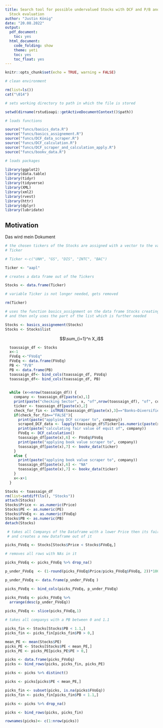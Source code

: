 ---
title: Search tool for possible undervalued Stocks with DCF and P/B and subsequent
  Stock evaluation
author: "Justin König"
date: "20.08.2022"
output:
  pdf_document:
    toc: yes
  html_document:
    code_folding: show
    theme: yeti
    toc: yes
    toc_float: yes
---

```{r setup, include=FALSE}
knitr::opts_chunk$set(echo = TRUE, warning = FALSE)

# clean environment

rm(list=ls())
cat("\014")

# sets working directory to path in which the file is stored

setwd(dirname(rstudioapi::getActiveDocumentContext()$path))

# loads functions

source("funcs/basics_data.R")
source("funcs/basics_assignement.R")
source("funcs/DCF_data_scraper.R")
source("funcs/DCF_calculation.R")
source("funcs/DCF_scraper_and_calculation_apply.R")
source("funcs/bookv_data.R")
```

```{r packages, include = FALSE}

# loads packages

library(ggplot2)
library(data.table)
library(tidyr)
library(tidyverse)
library(XML)
library(xml2)
library(rvest)
library(httr)
library(dplyr)
library(lubridate)
```

## Motivation
Das wird mein Dokument


```{r Stocks}

# the chosen tickers of the Stocks are assigned with a vector to the variable 
# Ticker

# Ticker <-c("UNH", "GS", "DIS", "INTC", "BAC")

Ticker <- "aapl"

# creates a data frame out of the Tickers

Stocks <- data.frame(Ticker)

# variable Ticker is not longer needed, gets removed

rm(Ticker)

# uses the function basics_assignment on the data frame Stocks creating a list
# and then only uses the part of the list which is further needed

Stocks <- basics_assignement(Stocks)
Stocks <- Stocks$list
```
$$\sum_{i=1}^n X_i$$
```{r Scraper and Calculation on List, results='hide'}
  toassaign_df <- Stocks
  x<-1
  FVoEq <-"FVoEq"
  FVoEq <- data.frame(FVoEq)
  PB <- "P/B"
  PB <- data.frame(PB)
  toassaign_df<- bind_cols(toassaign_df, FVoEq)
  toassaign_df<- bind_cols(toassaign_df, PB)
  
  
  while (x<=nrow(toassaign_df)) {
    company <- toassaign_df[paste(x),1]
    print(paste("checking Sector", x, "of",nrow(toassaign_df), "of", company))
    ticker <- toassaign_df[paste(x),2]
    check_for_fin <- isTRUE(toassaign_df[paste(x),3]=="Banks—Diversified" || toassaign_df[paste(x),3]=="Capital Markets" )
    if(check_for_fin=="FALSE"){
      print(paste("applying DCF scraper to", company))
      scraped_DCF_data <- lapply(toassaign_df$Ticker[as.numeric(paste(x))],DCF_data_scraper)
      print(paste("calculating fair value of equit of", company))
      FVoEq <- DCF_calculation()
      toassaign_df[paste(x),6] <- FVoEq$FVoEq
      print(paste("applying book value scraper to", company))
      toassaign_df[paste(x),7] <- bookv_data(ticker)
    }
    else {
      print(paste("applying book value scraper to", company))
      toassaign_df[paste(x),6] <- "NA"
      toassaign_df[paste(x),7] <- bookv_data(ticker)
    }
    x<-x+1  
  }

Stocks <- toassaign_df
rm(list=setdiff(ls(), "Stocks"))
attach(Stocks)
Stocks$Price <- as.numeric(Price)
Stocks$PE <- as.numeric(PE)
Stocks$FVoEq <- as.numeric(FVoEq)
Stocks$PB <- as.numeric(PB)
detach(Stocks)
```

```{r KA}
 # takes all Companys of the Dataframe with a lower Price then its fair value
 # and creates a new Dataframe out of it 

picks_FVoEq <- Stocks[Stocks$Price < Stocks$FVoEq,]

# removes all rows with NAs in it

picks_FVoEq <- picks_FVoEq %>% drop_na()

p_under_FVoEq  <- (1-round(picks_FVoEq$Price/picks_FVoEq$FVoEq, 2))*100

p_under_FVoEq <- data.frame(p_under_FVoEq )

picks_FVoEq <- bind_cols(picks_FVoEq, p_under_FVoEq)

picks_FVoEq <- picks_FVoEq %>%
  arrange(desc(p_under_FVoEq))
  
picks_FVoEq <- slice(picks_FVoEq,1)

# takes all companys with a PB between 0 and 1.1 

picks_fin <- Stocks[Stocks$PB < 1.1,]
picks_fin <- picks_fin[picks_fin$PB > 0,]

mean_PE <- mean(Stocks$PE)
picks_PE <- Stocks[Stocks$PE < mean_PE,]
picks_PE <- picks_PE[picks_PE$PE > 0,]

picks <- data.frame(picks_FVoEq)
picks <- bind_rows(picks, picks_fin, picks_PE)

picks <- picks %>% distinct()

picks <- picks[picks$PE < mean_PE,]

picks_fin <- subset(picks, is.na(picks$FVoEq))
picks_fin <- picks_fin[picks_fin$PB < 1.1,]

picks <- picks %>% drop_na()

picks <- bind_rows(picks, picks_fin)

rownames(picks)<- c(1:nrow(picks))
```